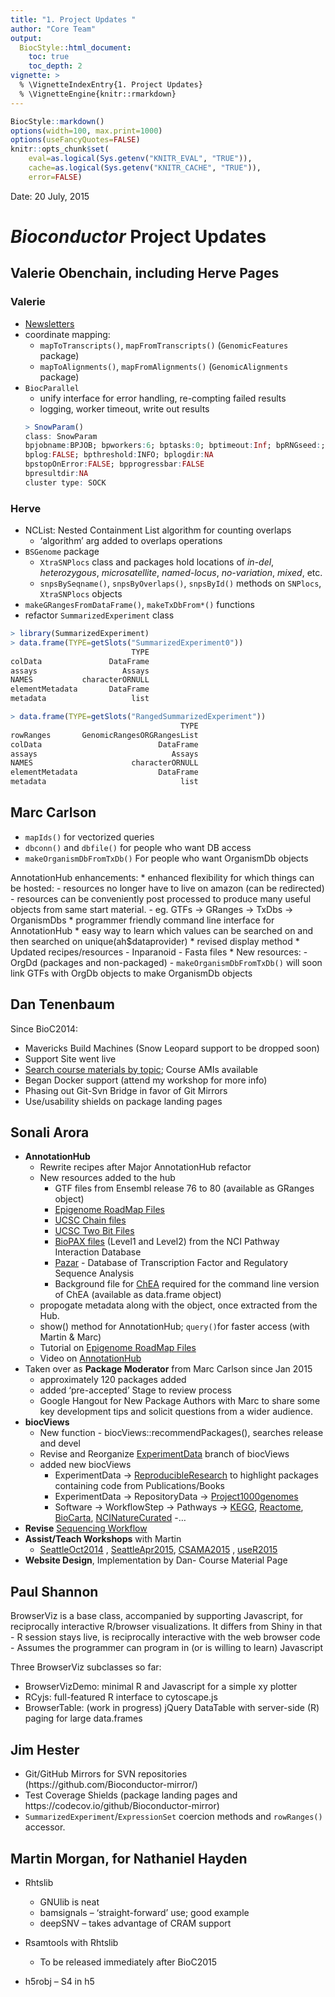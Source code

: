 ```yaml
---
title: "1. Project Updates "
author: "Core Team"
output:
  BiocStyle::html_document:
    toc: true
    toc_depth: 2
vignette: >
  % \VignetteIndexEntry{1. Project Updates}
  % \VignetteEngine{knitr::rmarkdown}
---
```

```r
BiocStyle::markdown()
options(width=100, max.print=1000)
options(useFancyQuotes=FALSE)
knitr::opts_chunk$set(
    eval=as.logical(Sys.getenv("KNITR_EVAL", "TRUE")),
    cache=as.logical(Sys.getenv("KNITR_CACHE", "TRUE")), 
    error=FALSE)
```


Date: 20 July, 2015<br />

# _Bioconductor_ Project Updates

## Valerie Obenchain, including Herve Pages

### Valerie

- [Newsletters](http://www.bioconductor.org/help/newsletters/)
- coordinate mapping:
  - `mapToTranscripts()`, `mapFromTranscripts()` (`GenomicFeatures` package)
  - `mapToAlignments()`, `mapFromAlignments()` (`GenomicAlignments` package)
- `BiocParallel`
  - unify interface for error handling, re-compting failed results
  - logging, worker timeout, write out results
```r
  > SnowParam()
class: SnowParam 
  bpjobname:BPJOB; bpworkers:6; bptasks:0; bptimeout:Inf; bpRNGseed:; bpisup:FALSE
  bplog:FALSE; bpthreshold:INFO; bplogdir:NA
  bpstopOnError:FALSE; bpprogressbar:FALSE
  bpresultdir:NA
cluster type: SOCK 
```

### Herve

- NCList: Nested Containment List algorithm for counting overlaps
  - 'algorithm' arg added to overlaps operations
- `BSGenome` package
  - `XtraSNPlocs` class and packages
    hold locations of _in-del_, _heterozygous_, _microsatellite_, _named-locus_, _no-variation_, _mixed_, etc.
  - `snpsBySeqname()`, `snpsByOverlaps()`, `snpsById()` methods on `SNPlocs`, `XtraSNPlocs` objects
- `makeGRangesFromDataFrame()`, `makeTxDbFrom*()` functions
- refactor `SummarizedExperiment` class
```r
> library(SummarizedExperiment)
> data.frame(TYPE=getSlots("SummarizedExperiment0"))
                           TYPE
colData               DataFrame
assays                   Assays
NAMES           characterORNULL
elementMetadata       DataFrame
metadata                   list
```
```r
> data.frame(TYPE=getSlots("RangedSummarizedExperiment"))
                                      TYPE
rowRanges       GenomicRangesORGRangesList
colData                          DataFrame
assays                              Assays
NAMES                      characterORNULL
elementMetadata                  DataFrame
metadata                              list
```

## Marc Carlson
* `mapIds()` for vectorized queries
* `dbconn()` and `dbfile()` for people who want DB access
* `makeOrganismDbFromTxDb()` For people who want OrganismDb objects 
			 
AnnotationHub enhancements:
* enhanced flexibility for which things can be hosted: 
 - resources no longer have to live on amazon (can be redirected)
 - resources can be conveniently post processed to produce many useful objects from same start material.
   - eg. GTFs -> GRanges -> TxDbs -> OrganismDbs
* programmer friendly command line interface for AnnotationHub 
* easy way to learn which values can be searched on and then searched on unique(ah$dataprovider)
* revised display method
* Updated recipes/resources
 - Inparanoid
 - Fasta files
* New resources:
 - OrgDd  (packages and non-packaged)
 - `makeOrganismDbFromTxDb()` will soon link GTFs with OrgDb objects to make OrganismDb objects

## Dan Tenenbaum

Since BioC2014:

* Mavericks Build Machines (Snow Leopard support to be dropped soon)
* Support Site went live
* [Search course materials by topic](http://bioconductor.org/help/course-materials/); Course AMIs available
* Began Docker support (attend my workshop for more info)
* Phasing out Git-Svn Bridge in favor of Git Mirrors
* Use/usability shields on package landing pages

## Sonali Arora

- __AnnotationHub__
   - Rewrite recipes after Major AnnotationHub refactor
   - New resources added to the hub 
      - GTF files from Ensembl release 76 to 80 (available as GRanges object)
      - [Epigenome RoadMap Files](http://www.roadmapepigenomics.org/)
      - [UCSC Chain files](http://genome.ucsc.edu/goldenpath/help/chain.html)
      - [UCSC Two Bit Files](http://genome.ucsc.edu/FAQ/FAQformat.html#format7)
      - [BioPAX files](http://pid.nci.nih.gov/download.shtml) (Level1 and Level2) from the NCI Pathway Interaction Database 
      - [Pazar](http://www.pazar.info/tftargets/) - Database of Transcription Factor and  Regulatory Sequence Analysis
      - Background file for [ChEA](http://amp.pharm.mssm.edu/lib/chea.jsp) required for the command line version of ChEA (available as data.frame object)
   - propogate metadata along with the object, once extracted from the Hub.
   - show() method for AnnotationHub; `query()`for faster access (with Martin & Marc)  
   - Tutorial on [Epigenome RoadMap Files](http://www.bioconductor.org/packages/devel/bioc/vignettes/AnnotationHub/inst/doc/AnnotationHub-HOWTO.html)
   - Video on [AnnotationHub](https://www.youtube.com/watch?v=pFvUOPfR8eA&feature=youtu.be)
- Taken over as __Package Moderator__ from Marc Carlson since Jan 2015
    - approximately 120 packages added
    - added 'pre-accepted' Stage to review process 
    - Google Hangout for New Package Authors with Marc to share some key development tips and solicit questions from a wider audience.
- __biocViews__
    - New function - biocViews::recommendPackages(), searches release and devel
    - Revise and Reorganize [ExperimentData](http://www.bioconductor.org/packages/devel/BiocViews.html#___ExperimentData) branch of biocViews
    - added new biocViews
        - ExperimentData -> [ReproducibleResearch](http://www.bioconductor.org/packages/devel/BiocViews.html#___ReproducibleResearch) to highlight packages containing code from Publications/Books
        - ExperimentData -> RepositoryData -> [Project1000genomes](http://www.bioconductor.org/packages/devel/BiocViews.html#___Project1000genomes)
        - Software -> WorkflowStep -> Pathways -> [KEGG](http://www.bioconductor.org/packages/devel/BiocViews.html#___KEGG), [Reactome](http://www.bioconductor.org/packages/devel/BiocViews.html#___Reactome), [BioCarta](http://www.bioconductor.org/packages/devel/BiocViews.html#___BioCarta), [NCINatureCurated](http://www.bioconductor.org/packages/devel/BiocViews.html#___NCINatureCurated) 
        -...
- __Revise__ [Sequencing Workflow](http://www.bioconductor.org/help/workflows/high-throughput-sequencing/)     
- __Assist/Teach Workshops__ with Martin
   - [SeattleOct2014](http://bioconductor.org/help/course-materials/2014/SeattleOct2014/) , [SeattleApr2015](http://bioconductor.org/help/course-materials/2015/SeattleApr2015/), [CSAMA2015](http://www-huber.embl.de/csama/) , [useR2015](http://user2015.math.aau.dk/#BN)
- __Website Design__, Implementation by Dan- Course Material Page


## Paul Shannon
BrowserViz is a base class, accompanied by supporting Javascript, for reciprocally interactive R/browser visualizations. It differs from Shiny in that
 - R session stays live, is reciprocally interactive with the web browser code
 - Assumes the programmer can program in (or is willing to learn) Javascript

Three BrowserViz subclasses so far:

 - BrowserVizDemo: minimal R and Javascript for a simple xy plotter
 - RCyjs: full-featured R interface to cytoscape.js
 - BrowserTable: (work in progress) jQuery DataTable with server-side (R) paging for large data.frames
 
## Jim Hester

- Git/GitHub Mirrors for SVN repositories (https://github.com/Bioconductor-mirror/)
- Test Coverage Shields (package landing pages and https://codecov.io/github/Bioconductor-mirror)
- `SummarizedExperiment`/`ExpressionSet` coercion methods and `rowRanges()` accessor.

## Martin Morgan, for Nathaniel Hayden

- Rhtslib

  - GNUlib is neat
  - bamsignals -- 'straight-forward' use; good example
  - deepSNV -- takes advantage of CRAM support

- Rsamtools with Rhtslib

  - To be released immediately after BioC2015

- h5robj -- S4 in h5
